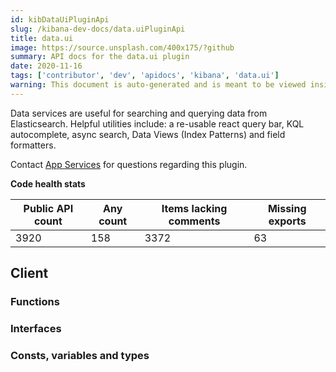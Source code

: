 ```yaml
---
id: kibDataUiPluginApi
slug: /kibana-dev-docs/data.uiPluginApi
title: data.ui
image: https://source.unsplash.com/400x175/?github
summary: API docs for the data.ui plugin
date: 2020-11-16
tags: ['contributor', 'dev', 'apidocs', 'kibana', 'data.ui']
warning: This document is auto-generated and is meant to be viewed inside our experimental, new docs system. Reach out in #docs-engineering for more info.
---
```


Data services are useful for searching and querying data from Elasticsearch. Helpful utilities include: a re-usable react query bar, KQL autocomplete, async search, Data Views (Index Patterns) and field formatters.

Contact [App Services](https://github.com/orgs/elastic/teams/kibana-app-services) for questions regarding this plugin.

**Code health stats**

| Public API count  | Any count | Items lacking comments | Missing exports | 
|-------------------|-----------|------------------------|-----------------|
| 3920 | 158 | 3372 | 63 |

## Client

### Functions
<DocDefinitionList data={dataUiObj.client.functions}/>

### Interfaces
<DocDefinitionList data={dataUiObj.client.interfaces}/>

### Consts, variables and types
<DocDefinitionList data={dataUiObj.client.misc}/>

